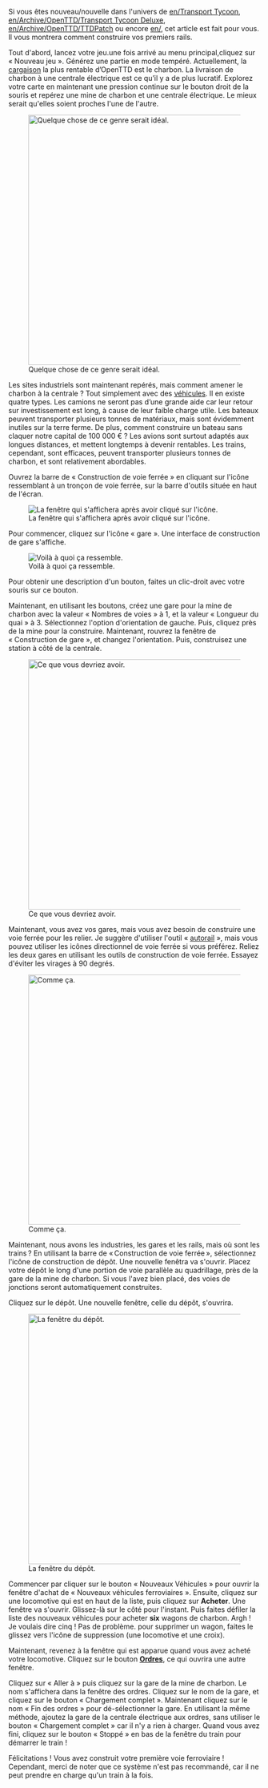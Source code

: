 {{en/Tutorial}}

Si vous êtes nouveau/nouvelle dans l'univers de [[en/Transport Tycoon]], [[en/Archive/OpenTTD/Transport Tycoon Deluxe]], [[en/Archive/OpenTTD/TTDPatch]] ou encore [[en/]], cet article est fait pour vous. Il vous montrera comment construire vos premiers rails.

Tout d'abord, lancez votre jeu.une fois arrivé au menu principal,cliquez sur « Nouveau jeu ». Générez une partie en mode tempéré. Actuellement, la [[fr/Manual/Base Set/Economy/Cargaison|cargaison]] la plus rentable d’OpenTTD est le charbon. La livraison de charbon à une centrale électrique est ce qu’il y a de plus lucratif. Explorez votre carte en maintenant une pression continue sur le bouton droit de la souris et repérez une mine de charbon et une centrale électrique. Le mieux serait qu'elles soient proches l'une de l'autre.

[[File:en/tutorial1.png|thumb|500px|center|Quelque chose de ce genre serait idéal.]]

Les sites industriels sont maintenant repérés, mais comment amener le charbon à la centrale ? Tout simplement avec des [[fr/Manual/Base Set/Vehicles/Véhicules|véhicules]]. Il en existe quatre types. Les camions ne seront pas d’une grande aide car leur retour sur investissement est long, à cause de leur faible charge utile. Les bateaux peuvent transporter plusieurs tonnes de matériaux, mais sont évidemment inutiles sur la terre ferme. De plus, comment construire un bateau sans claquer notre capital de 100 000 € ? Les avions sont surtout adaptés aux longues distances, et mettent longtemps à devenir rentables. Les trains, cependant, sont efficaces, peuvent transporter plusieurs tonnes de charbon, et sont relativement abordables.

Ouvrez la barre de « Construction de voie ferrée » en cliquant sur l'icône ressemblant à un tronçon de voie ferrée, sur la barre d'outils située en haut de l'écran.

[[File:fr/Railroad Construction.png|center|La fenêtre qui s'affichera après avoir cliqué sur l'icône.]]

Pour commencer, cliquez sur l'icône « gare ». Une interface de construction de gare s'affiche.

[[File:fr/stationgui.png|center|frame|Voilà à quoi ça ressemble.]]

Pour obtenir une description d'un bouton, faites un clic-droit avec votre souris sur ce bouton.

Maintenant, en utilisant les boutons, créez une gare pour la mine de charbon avec la valeur « Nombres de voies » à 1, et la valeur « Longueur du quai » à 3. Sélectionnez l'option d'orientation de gauche. Puis, cliquez près de la mine pour la construire. Maintenant, rouvrez la fenêtre de « Construction de gare », et changez l'orientation. Puis, construisez une station à côté de la centrale.

[[File:en/tutorial2.png|thumb|500px|center|Ce que vous devriez avoir.]]

Maintenant, vous avez vos gares, mais vous avez besoin de construire une voie ferrée pour les relier. Je suggère d'utiliser l'outil « [[fr/Manual/Autorail|autorail]] », mais vous pouvez utiliser les icônes directionnel de voie ferrée si vous préférez. Reliez les deux gares en utilisant les outils de construction de voie ferrée. Essayez d'éviter les virages à 90 degrés.

[[File:en/tutorial3.png|thumb|500px|center|Comme ça.]]

Maintenant, nous avons les industries, les gares et les rails, mais où sont les trains ? En utilisant la barre de « Construction de voie ferrée », sélectionnez l'icône de construction de dépôt. Une nouvelle fenêtra va s'ouvrir. Placez votre dépôt le long d'une portion de voie parallèle au quadrillage, près de la gare de la mine de charbon. Si vous l'avez bien placé, des voies de jonctions seront automatiquement construites.

Cliquez sur le dépôt. Une nouvelle fenêtre, celle du dépôt, s'ouvrira.

[[File:fr/tutorial4.png|thumb|500px|center|La fenêtre du dépôt.]]

Commencer par cliquer sur le bouton « Nouveaux Véhicules » pour ouvrir la fenêtre d'achat de « Nouveaux véhicules ferroviaires ». Ensuite, cliquez sur une locomotive qui est en haut de la liste, puis cliquez sur '''Acheter'''. Une fenêtre va s'ouvrir. Glissez-là sur le côté pour l'instant. Puis faites défiler la liste des nouveaux véhicules pour acheter '''six''' wagons de charbon. Argh ! Je voulais dire cinq ! Pas de problème. pour supprimer un wagon, faites le glissez vers l'icône de suppression (une locomotive et une croix). 

Maintenant, revenez à la fenêtre qui est apparue quand vous avez acheté votre locomotive. Cliquez sur le bouton '''[[fr/Manual/Ordres|Ordres]]''', ce qui ouvrira une autre fenêtre.

Cliquez sur « Aller à » puis cliquez sur la gare de la mine de charbon. Le nom s'affichera dans la fenêtre des ordres. Cliquez sur le nom de la gare, et cliquez sur le bouton « Chargement complet ». Maintenant cliquez sur le nom « Fin des ordres » pour dé-sélectionner la gare. En utilisant la même méthode, ajoutez la gare de la centrale électrique aux ordres, sans utiliser le bouton « Chargement complet » car il n'y a rien à charger. Quand vous avez fini, cliquez sur le bouton « Stoppé » en bas de la fenêtre du train pour démarrer le train !

Félicitations ! Vous avez construit votre première voie ferroviaire ! Cependant, merci de noter que ce système n'est pas recommandé, car il ne peut prendre en charge qu'un train à la fois.